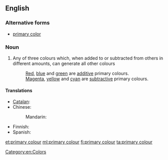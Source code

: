==English==

===Alternative forms===
*[[primary color]]

===Noun===
{{wikipedia|primary color}}
{{en-noun|head=[[primary]] [[colour]]}}

# Any of three colours which, when added to or subtracted from others in different amounts, can generate all other colours
#: [[red|Red]], [[blue]] and [[green]] are [[additive]] primary colours.
#: [[magenta|Magenta]], [[yellow]] and [[cyan]] are [[subtractive]] primary colours.

====Translations====
{{trans-top|any of three colours which can generate all other colours}}
* [[Catalan]]: {{t-|ca|color primari|m}}
* Chinese:
*: Mandarin: {{t-|cmn|原色|tr=yuánsè|sc=Hani}}
{{trans-mid}}
* Finnish: {{t-|fi|pääväri}}
* Spanish: {{t-|es|color primario|m}}
{{trans-bottom}}

[[Category:en:Colors]]

[[et:primary colour]]
[[ml:primary colour]]
[[fi:primary colour]]
[[ta:primary colour]]